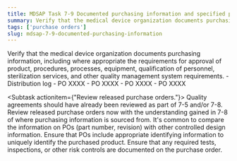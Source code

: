 ```yaml
---
title: MDSAP Task 7-9 Documented purchasing information and specified purchase requirements
summary: Verify that the medical device organization documents purchasing information, including where appropriate the requirements for approval of product, procedures, processes, equipment, qualification of personnel, sterilization services, and other quality management system requirements.
tags: ['purchase orders']
slug: mdsap-7-9-documented-purchasing-information
---
```


<RegLang>
Verify that the medical device organization documents purchasing information, including where appropriate the requirements for approval of product, procedures, processes, equipment, qualification of personnel, sterilization services, and other quality management system requirements.
</RegLang>
<QdocList docs={['distribution log']}/>

<ReportLang>
- Distribution log
- PO XXXX
- PO XXXX
- PO XXXX
- PO XXXX
</ReportLang>

<Subtask actionitem={"Review released purchase orders."}>
Quality agreements should have already been reviewed as part of 7-5 and/or 7-8. Review released purchase orders now with the understanding gained in 7-8 of where purchasing information is sourced from. 
It's common to compare the information on POs (part number, revision) with other controlled design information.
Ensure that POs include appropriate identifying information to uniquely identify the purchased product. 
Ensure that any required tests, inspections, or other risk controls are documented on the purchase order. 
</Subtask>



